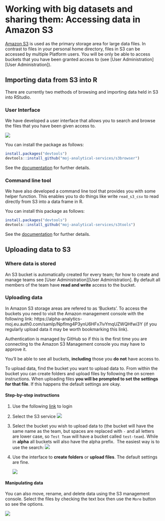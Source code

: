 # Working with big datasets and sharing them: Accessing data in Amazon S3

[Amazon S3](https://en.wikipedia.org/wiki/Amazon_S3) is used as the
primary storage area for large data files. In contrast to files in your
personal home directory, files in S3 can be accessed by multiple
Platform users. You will be only be able to access buckets that you have been granted access to (see [User Administration][User Administration]).

## Importing data from S3 into R

There are currently two methods of browsing and importing data held in S3 into RStudio.

### User Interface

We have developed a user interface that allows you to search and browse the files that you have been given access to. 

![](images/s3browser.png)

You can install the package as follows: 
```r
install.packages("devtools")
devtools::install_github("moj-analytical-services/s3browser")
```

See the [documentation](https://github.com/moj-analytical-services/s3browser) for
further details.


### Command line tool

We have also developed a command line tool that provides you with
some helper function. This enables you to do things like write
`read_s3_csv` to read directly from S3 into a data frame in R.

You can install this package as follows:
```r
install.packages("devtools")
devtools::install_github("moj-analytical-services/s3tools")
```
See the [documentation](https://github.com/moj-analytical-services/s3tools) for
further details.



## Uploading data to S3 

### Where data is stored 

An S3 bucket is automatically created for every team; for how to create and manage teams see [User Administration][User Administration]. By default all members of the team have **read and write** access to the bucket. 



### Uploading data

In Amazon S3 storage areas are refered to as 'Buckets'. To access the buckets you need to visit the Amazon management console with the following link: https://alpha-analytics-moj.eu.auth0.com/samlp/NpfImg4P3ynU6HFx7ivYmqUZWQHfwi3Y (if you regularly upload data it may be worth bookmarking this link). 

Authentication is managed by GitHub so if this is the first time you are connecting to the Amazon S3 Management console you may have to approve it. 

You'll be able to see all buckets, **including** those you **do not** have access to. 

To upload data, find the bucket you want to upload data to. From within the bucket you can create folders and upload files by following the on screen instructions. When uploading files **you will be prompted to set the settings for that file**. If this happens the default settings are okay. 



#### Step-by-step instructions

1. Use the following [link](https://alpha-analytics-moj.eu.auth0.com/samlp/NpfImg4P3ynU6HFx7ivYmqUZWQHfwi3Y) to login 

2. Select the S3 service 
   ![](images/s3_service.png)

3. Select the bucket you wish to upload data to (the bucket will have the same name as the team, but spaces are replaced with `-` and all letters are lower case, so `Test Team` will have a bucket called `test-team`). While in **alpha** all buckets will also have the alpha prefix. 
   ​
   The easiest way is to use the search: 
   ![](images/s3_bucket_search.gif)

4. Use the interface to **create folders** or **upload files**. The default settings are fine. 

   ![](images/s3_bucket_upload.gif)



#### Manipulating data

You can also move, rename, and delete data using the S3 management console. Select the files by checking the text box then use the `More` button so see the options. 

![](images/s3_options.png)